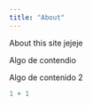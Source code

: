 ```yaml
---
title: "About"
---
```


About this site jejeje

Algo de contendio

Algo de contenido 2

```r
1 + 1
```
